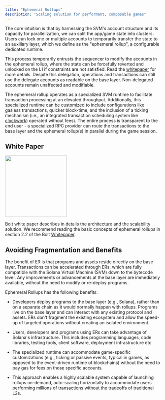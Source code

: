 ```yaml
---
title: "Ephemeral Rollups"
description: "Scaling solution for performant, composable games"
---
```


The core intuition is that by harnessing the SVM's account structure and its capacity for parallelization, we can split the app/game state into clusters. Users can lock one or multiple accounts to temporarily transfer the state to an auxiliary layer, which we define as the "ephemeral rollup", a configurable dedicated runtime.

This process temporarily entrusts the sequencer to modify the accounts in the ephemeral rollup, where the state can be forcefully reverted and unlocked on the L1 if constraints are not satisfied. Read the [whitepaper](https://arxiv.org/abs/2311.02650) for more details. Despite this delegation, operations and transactions can still use the delegate accounts as readable on the base layer. Non-delegated accounts remain unaffected and modifiable.

The ephemeral rollup operates as a specialized SVM runtime to facilitate transaction processing at an elevated throughput. Additionally, this specialized runtime can be customized to include configurations like gasless transactions, quicker block-time, and the inclusion of a ticking mechanism (i.e., an integrated transaction scheduling system like [clockwork](https://github.com/clockwork-xyz/clockwork)) operated without fees). The entire process is transparent to the end user - a specialized RPC provider can route the transactions to the base layer and the ephemeral rollup(s) in parallel during the game session.

## White Paper

<img height="200" src="/images/ER_diagram.png" />

Bolt white paper describes in details the architecture and the scalability solution. We recommend reading the basic concepts of ephemeral rollups in section 2.2 of the Bolt [Whitepaper](https://arxiv.org/abs/2311.02650).

## Avoiding Fragmentation and Benefits

The benefit of ER is that programs and assets reside directly on the base layer. Transactions can be accelerated through ERs, which are fully compatible with the Solana Virtual Machine (SVM) down to the bytecode level. Any improvements or advancements at the base layer are immediately available, without the need to modify or re-deploy programs.

Ephemeral Rollups has the following benefits:

- Developers deploy programs to the base layer (e.g., Solana), rather than on a separate chain as it would normally happen with rollups. Programs live on the base layer and can interact with any existing protocol and assets. ERs don't fragment the existing ecosystem and allow the speed-up of targeted operations without creating an isolated environment.

- Users, developers and programs using ERs can take advantage of Solana's infrastructure. This includes programming languages, code libraries, testing tools, client software, deployment infrastructure etc.

- The specialized runtime can accommodate game-specific customizations (e.g., ticking or passive events, typical in games, as opposed to the event-driven runtime of blockchains) without the need to pay gas for fees on those specific accounts.

- This approach enables a highly scalable system capable of launching rollups on-demand, auto-scaling horizontally to accommodate users performing millions of transactions without the tradeoffs of traditional L2s.
